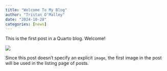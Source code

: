 ```yaml
---
title: "Welcome To My Blog"
author: "Tristan O'Malley"
date: "2024-10-28"
categories: [news]
---
```


This is the first post in a Quarto blog. Welcome!

![](thumbnail.jpg)

Since this post doesn't specify an explicit `image`, the first image in the post will be used in the listing page of posts.

